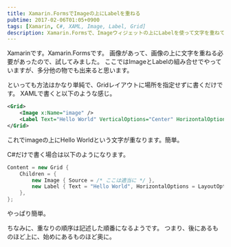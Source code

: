 ```yaml
---
title: Xamarin.FormsでImageの上にLabelを重ねる
pubtime: 2017-02-06T01:05+0900
tags: [Xamarin, C#, XAML, Image, Label, Grid]
description: Xamarin.Formsで、Imageウィジェットの上にLabelを使って文字を重ねてみました。単純に重ねて表示する方法なので、ImageとLabel以外の組み合わせでも使えるはずです。
---
```


Xamarinです。Xamarin.Formsです。
画像があって、画像の上に文字を重ねる必要があったので、試してみました。
ここではImageとLabelの組み合せでやっていますが、多分他の物でも出来ると思います。

といっても方法はかなり単純で、Gridレイアウトに場所を指定せずに書くだけです。
XAMLで書くと以下のような感じ。
``` xml
<Grid>
    <Image x:Name="image" />
    <Label Text="Hello World" VerticalOptions="Center" HorizontalOptions="Center" />
</Grid>
```
これでimageの上にHello Worldという文字が重なります。簡単。

C#だけで書く場合は以下のようになります。
``` cs
Content = new Grid {
    Children = {
        new Image { Source = /* ここは適当に */ },
        new Label { Text = "Hello World", HorizontalOptions = LayoutOptions.Center, VerticalOptions = LayoutOptions.Center },
    },
};
```
やっぱり簡単。

ちなみに、重なりの順序は記述した順番になるようです。
つまり、後にあるものほど上に、始めにあるものほど奥に。
